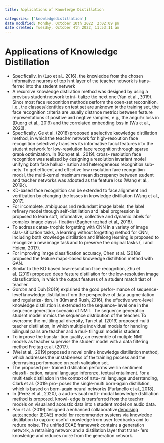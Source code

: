 ```yaml
---
title: Applications of Knowledge Distillation

categories: ['knowledgedistillation']
date modified: Monday, October 10th 2022, 2:02:09 pm
date created: Tuesday, October 4th 2022, 11:53:11 am
---
```


# Applications of Knowledge Distillation
- Specifically, in (Luo et al., 2016), the knowledge from the chosen informative neurons of top hint layer of the teacher network is trans- ferred into the student network
- A recursive knowledge distillation method was designed by using a previous student network to ini- tialize the next one (Yan et al., 2019). Since most face recognition methods perform the open-set recognition, i.e., the classes/identities on test set are unknown to the training set, the face recognition criteria are usually distance metrics between feature representations of positive and negtive samples, e.g., the angular loss in (Duong et al., 2019) and the correlated embedding loss in (Wu et al., 2020).
- Specifically, Ge et al. (2018) proposed a selective knowledge distillation method, in which the teacher network for high-resolution face recognition selectively transfers its informative facial features into the student network for low-resolution face recognition through sparse graph optimization. In (Kong et al., 2019), cross- resolution face recognition was realized by designing a resolution invariant model unifying both face halluci- nation and heterogeneous recognition sub-nets. To get efficient and effective low resolution face recognition model, the multi-kernel maximum mean discrepancy between student and teacher networks was adopted as the feature loss (Wang et al., 2019c).
- KD-based face recognition can be extended to face alignment and verification by changing the losses in knowledge distillation (Wang et al., 2017).
- For incomplete, ambiguous and redundant image labels, the label refinery model through self-distillation and label progression is proposed to learn soft, informative, collective and dynamic labels for complex image classi- fication (Bagherinezhad et al., 2018).
- To address catas- trophic forgetting with CNN in a variety of image clas- sification tasks, a learning without forgetting method for CNN, including both knowledge distillation and lifelong learning is proposed to recognize a new image task and to preserve the original tasks (Li and Hoiem, 2017).
- For improving image classification accuracy, Chen et al. (2018a) proposed the feature maps-based knowledge distillation method with GAN.
- Similar to the KD-based low-resolution face recognition, Zhu et al. (2019) proposed deep feature distillation for the low-resolution image classification, in which the output features of a student match that of teacher.
- Gordon and Duh (2019) explained the good perfor- mance of sequence-level knowledge distillation from the perspective of data augmentation and regulariza- tion. In (Kim and Rush, 2016), the effective word-level knowledge distillation is extended to the sequence- level one in the sequence generation scenario of NMT. The sequence generation student model mimics the sequence distribution of the teacher. To overcome the multilingual diversity, Tan et al. (2019) proposed multi teacher distillation, in which multiple individual models for handling bilingual pairs are teacher and a mul- tilingual model is student.
- To improve the transla- tion quality, an ensemble of mutiple NMT models as teacher supervise the student model with a data filtering method Freitag et al. (2017).
- (Wei et al., 2019) proposed a novel online knowledge distillation method, which addresses the unstableness of the training process and the decreasing performance on each validation set.
- The proposed pre- trained distillation performs well in sentiment classifi- cation, natural language inference, textual entailment. For a multi-task distillation in the context of natu- ral language understanding, Clark et al. (2019) pro- posed the single-multi born-again distillation, which is based on born-again neural networks (Furlanello et al., 2018).
- In (Perez et al., 2020), a audio-visual multi- modal knowledge distillation method is proposed. knowl- edge is transferred from the teacher models on visual and acoustic data into a student model on audio data.
- Pan et al. (2019) designed a enhanced collaborative [denoising autoencoder](Denoising%20Autoencoder.qmd) (ECAE) model for recommender systems via knowledge distillation to capture useful knowledge from user feedbacks and to reduce noise. The unified ECAE framework contains a generation network, a retraining network and a distillation layer that trans- fers knowledge and reduces noise from the generation network.



